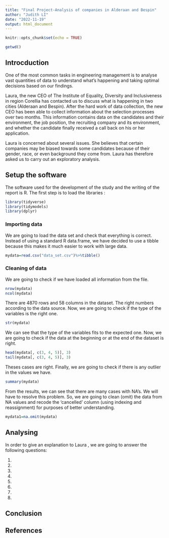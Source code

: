 ```yaml
---
title: "Final Project-Analysis of companies in Alderaan and Bespin"
author: "Judith LI"
date: "2022-11-19"
output: html_document
---
```


```r
knitr::opts_chunk$set(echo = TRUE)
```

```r
getwd()
```

## Introcduction

One of the most common tasks in engineering management is to analyse vast quantities of data to understand what’s happening and taking optimal decisions based on our findings.

Laura, the new CEO of The Institute of Equality, Diversity and Inclusiveness in region Corellia has contacted us to discuss what is happening in two cities (Alderaan and Bespin). After the hard work of data collection, the new CEO has been able to collect information about the selection processes over two months. This information contains data on the candidates and their environment, the job position, the recruiting company and its environment, and whether the candidate finally received a call back on his or her application.

Laura is concerned about several issues. She believes that certain companies may be biased towards some candidates because of their gender, race, or even background they come from. Laura has therefore asked us to carry out an exploratory analysis.


## Setup the software 

The software used for the development of the study and the writing of the report is R. The first step is to load the libraries :

```r
library(tidyverse)
library(tidymodels)
library(dplyr)
```

### Importing data 

We are going to load the data set and check that everything is correct. Instead of using a standard R data.frame, we have decided to use a tibble because this makes it much easier to work with large data. 

```r
mydata=read.csv("data_set.csv")%>%tibble()
```

### Cleaning of data 

We are going to check if we have loaded all information from the file.

```r
nrow(mydata)
ncol(mydata)
```

There are 4870 rows and 58 columns in the dataset. The right numbers according to the data source. Now, we are going to check if the type of the variables is the right one.

```r
str(mydata)
```

We can see that the type of the variables fits to the expected one.
Now, we are going to check if the data at the beginning or at the end of the dataset is right.

```r
head(mydata[, c(3, 4, 5)], 3)
tail(mydata[, c(3, 4, 5)], 3)
```

Theses cases are right.
Finally, we are going to check if there is any outlier in the values we have.

```r
summary(mydata)
```

From the results, we can see that there are many cases with NA’s. We will have to resolve this problem. So, we are going to clean (omit) the data from NA values and recode the ‘cancelled’ column (using indexing and reassignment) for purposes of better understanding.

```r
mydata1=na.omit(mydata)

```


## Analysing 

In order to give an explanation to Laura , we are going to answer the following questions: 

1. 

2. 

3.

4. 

5.

6.

7.

8.



## Conclusion 

## References 

